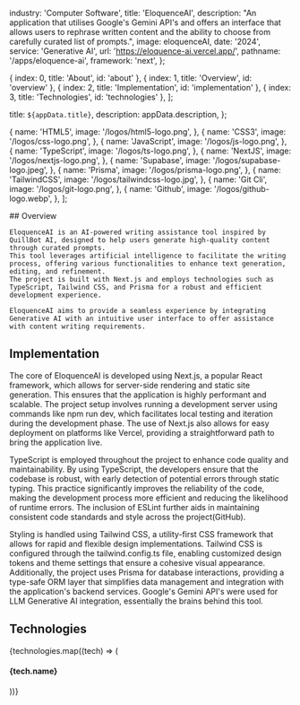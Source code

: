 
  industry: 'Computer Software',
  title: 'EloquenceAI',
  description: "An application that utilises Google's Gemini API's and offers an interface that allows users to rephrase written content and the ability to choose from carefully curated list of prompts.",
  image: eloquenceAI,
  date: '2024',
  service: 'Generative AI',
  url: 'https://eloquence-ai.vercel.app/',
  pathname: '/apps/eloquence-ai',
  framework: 'next',
};

  { index: 0, title: 'About', id: 'about' },
  { index: 1, title: 'Overview', id: 'overview' },
  { index: 2, title: 'Implementation', id: 'implementation' },
  { index: 3, title: 'Technologies', id: 'technologies' },
];

  title: `${appData.title}`,
  description: appData.description,
};

  {
    name: 'HTML5',
    image: '/logos/html5-logo.png',
  },
  {
    name: 'CSS3',
    image: '/logos/css-logo.png',
  },
  {
    name: 'JavaScript',
    image: '/logos/js-logo.png',
  },
  {
    name: 'TypeScript',
    image: '/logos/ts-logo.png',
  },
  {
    name: 'NextJS',
    image: '/logos/nextjs-logo.png',
  },
  {
    name: 'Supabase',
    image: '/logos/supabase-logo.jpeg',
  },
  {
    name: 'Prisma',
    image: '/logos/prisma-logo.png',
  },
  {
    name: 'TailwindCSS',
    image: '/logos/tailwindcss-logo.jpg',
  },
  {
    name: 'Git Cli',
    image: '/logos/git-logo.png',
  },
  {
    name: 'Github',
    image: '/logos/github-logo.webp',
  },
];

<Container>

<Border className="my-8" />

  <Section id="overview">
    ## Overview

    EloquenceAI is an AI-powered writing assistance tool inspired by QuillBot AI, designed to help users generate high-quality content through curated prompts. 
    This tool leverages artificial intelligence to facilitate the writing process, offering various functionalities to enhance text generation, editing, and refinement. 
    The project is built with Next.js and employs technologies such as TypeScript, Tailwind CSS, and Prisma for a robust and efficient development experience​​.

    EloquenceAI aims to provide a seamless experience by integrating Generative AI with an intuitive user interface to offer assistance with content writing requirements​.

  </Section>

<Border className="my-8" />

<Section id="implementation">

## Implementation

The core of EloquenceAI is developed using Next.js, a popular React framework, which allows for server-side rendering and static site generation. 
This ensures that the application is highly performant and scalable. 
The project setup involves running a development server using commands like npm run dev, which facilitates local testing and iteration during the development phase. 
The use of Next.js also allows for easy deployment on platforms like Vercel, providing a straightforward path to bring the application live​​.

TypeScript is employed throughout the project to enhance code quality and maintainability. 
By using TypeScript, the developers ensure that the codebase is robust, with early detection of potential errors through static typing. 
This practice significantly improves the reliability of the code, making the development process more efficient and reducing the likelihood of runtime errors. 
The inclusion of ESLint further aids in maintaining consistent code standards and style across the project​ (GitHub)​.

Styling is handled using Tailwind CSS, a utility-first CSS framework that allows for rapid and flexible design implementations. 
Tailwind CSS is configured through the tailwind.config.ts file, enabling customized design tokens and theme settings that ensure a cohesive visual appearance. 
Additionally, the project uses Prisma for database interactions, providing a type-safe ORM layer that simplifies data management and integration with the application's backend services​.
Google&apos;s Gemini API&apos;s were used for LLM Generative AI integration, essentially the brains behind this tool.

<AppSolution href={appData.url}>
  
</AppSolution>

</Section>

<Border className="my-8" />

<Section id="technologies">

## Technologies

<FadeInStagger className="flex gap-4 mt-6 flex-wrap" faster once>
  {technologies.map((tech) => (
    <FadeIn key={tech.name}>
      <div className="mt-auto">
        <Image
          src={tech.image}
          className="object-contain rounded-md m-auto"
          alt=""
          height={64}
          width={64}
          style={{
            width: 64,
            height: 64,
          }}
        />
        <h4 className="text-sm font-semibold tracking-tight text-[#525df3] text-center bg-white rounded-full w-min px-2 m-2 mx-auto">{tech.name}</h4>
      </div>
    </FadeIn>
  ))}
</FadeInStagger>

</Section>

</Container>
